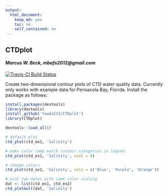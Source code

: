 ```yaml
---
output:
  html_document:
    keep_md: yes
    toc: no
    self_contained: no
---
```


## CTDplot

#### *Marcus W. Beck, mbafs2012@gmail.com*

[![Travis-CI Build Status](https://travis-ci.org/fawda123/CTDplot.svg?branch=master)](https://travis-ci.org/fawda123/CTDplot)

Create two-dimensional contour plots of CTD water quality data.  Currently only works with example data for Pensacola Bay, Florida. Install the package as follows:

```r
install.packages(devtools)
library(devtools)
install_github('fawda123/CTDplot')
library(CTDplot)
```

```r
devtools::load_all()
```
```r
# default plot
ctd_plot(ctd_ex1, 'Salinity')

# make color ramp match contour categories in legend
ctd_plot(ctd_ex1, 'Salinity', ncol = 8)

# change colors
ctd_plot(ctd_ex1, 'Salinity', cols = c('Blue', 'Purple', 'Orange'))
```
```r
# plot two dates with same color scaling
dat <- list(ctd_ex1, ctd_ex2)
ctd_plotmult(dat, 'Salinity')
```
